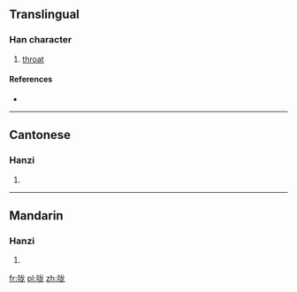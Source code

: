 {{also|嚨}}
==Translingual==

===Han character===
{{Han char|rn=30|rad=口|as=05|sn=8|four=|canj=口戈大心 (RIKP)}}

# [[throat]]

====References====
* {{Han ref|kx=0185.211|hdz=10599.110|uh=5499|ud=21657}}

----

==Cantonese==

===Hanzi===
{{yue-hanzi|jyut=|y=lung4|tra=嚨}}

# {{defn|Cantonese|sort=口05}}

----

==Mandarin==

===Hanzi===
{{cmn-hanzi|tra=嚨|pin=[[lóng]] ([[long2]])|wg=lung<sup>2</sup>}}

# {{defn|Mandarin|sort=口05}}

[[fr:咙]]
[[pl:咙]]
[[zh:咙]]